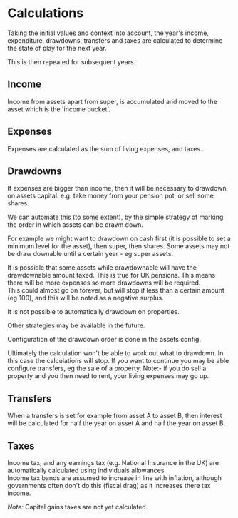 
# Calculations

Taking the initial values and <Anchor href={documentDetails.context.url}>context</Anchor> into account,
the year's income, expenditure, drawdowns, transfers and taxes are calculated to
determine the state of play for the next year.

This is then repeated for subsequent years.

## Income

Income from assets apart from super, is accumulated and moved to the asset which is the 'income bucket'.

## Expenses

Expenses are calculated as the sum of living expenses, and taxes.

## Drawdowns

If expenses are bigger than income, then it will be necessary to drawdown on assets capital.
e.g. take money from your pension pot, or sell some shares.

We can automate this (to some extent), by the simple strategy of marking the order in which assets can be drawn down.

For example we might want to drawdown on cash first (it is possible to set a minimum level for the asset),
then super, then shares. Some assets may not be draw downable until a certain year - eg super assets.

It is possible that some assets while drawdownable will have the drawdownable amount taxed. This is true for UK pensions.
This means there will be more expenses so more drawdowns will be required.  
This could almost go on forever, but will stop if less than a certain amount (eg 100),
and this will be noted as a negative surplus.

It is not possible to automatically drawdown on properties.

Other strategies may be available in the future.

Configuration of the drawdown order is done in the <Anchor href={documentDetails.assets.url}>assets</Anchor> config.

Ultimately the calculation won't be able to work out what to drawdown.
In this case the calculations will stop.
If you want to continue you may be able configure <Anchor href={documentDetails.transfers.url}>transfers</Anchor>, eg the sale of a property.
Note:- if you do sell a property and you then need to rent, your living expenses may go up.

## Transfers

When a <Anchor href={documentDetails.transfers.url}>transfers</Anchor> is set for example from asset A to asset B,
then interest will be calculated for half the year on asset A and half the year on asset B.

## Taxes

Income tax, and any earnings tax (e.g. National Insurance in the UK) are automatically calculated using individuals allowances.  
Income tax bands are assumed to increase in line with inflation, although governments often don't do this (fiscal drag) as it increases there tax income.

_Note:_ Capital gains taxes are not yet calculated.

